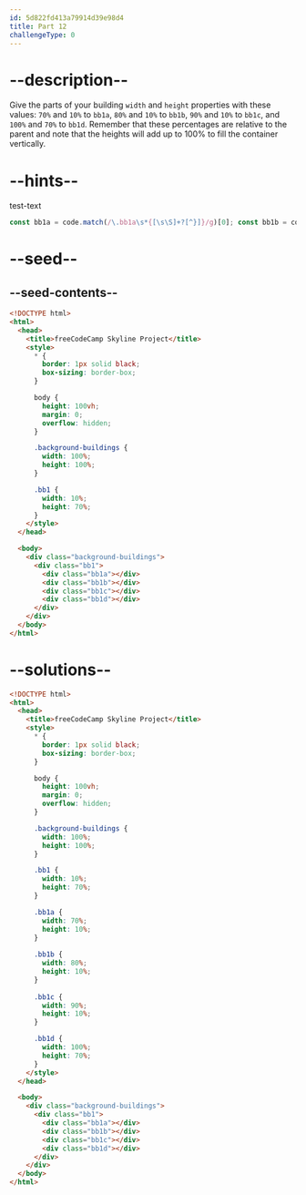```yaml
---
id: 5d822fd413a79914d39e98d4
title: Part 12
challengeType: 0
---
```


# --description--

Give the parts of your building `width` and `height` properties with these values: `70%` and `10%` to `bb1a`, `80%` and `10%` to `bb1b`, `90%` and `10%` to `bb1c`, and `100%` and `70%` to `bb1d`. Remember that these percentages are relative to the parent and note that the heights will add up to 100% to fill the container vertically.

# --hints--

test-text

```js
const bb1a = code.match(/\.bb1a\s*{[\s\S]+?[^}]}/g)[0]; const bb1b = code.match(/\.bb1b\s*{[\s\S]+?[^}]}/g)[0]; const bb1c = code.match(/\.bb1c\s*{[\s\S]+?[^}]}/g)[0]; const bb1d = code.match(/\.bb1d\s*{[\s\S]+?[^}]}/g)[0]; assert(/width\s*:\s*70%\s*(;|})/g.test(bb1a) && /height\s*:\s*10%\s*(;|})/g.test(bb1a) && /width\s*:\s*80%\s*(;|})/g.test(bb1b) && /height\s*:\s*10%\s*(;|})/g.test(bb1b) && /width\s*:\s*90%\s*(;|})/g.test(bb1c) && /height\s*:\s*10%\s*(;|})/g.test(bb1c) && /width\s*:\s*100%\s*(;|})/g.test(bb1d) && /height\s*:\s*70%\s*(;|})/g.test(bb1d));
```

# --seed--

## --seed-contents--

```html
<!DOCTYPE html>
<html>    
  <head>
    <title>freeCodeCamp Skyline Project</title>
    <style>
      * {
        border: 1px solid black;
        box-sizing: border-box;
      }

      body {
        height: 100vh;
        margin: 0;
        overflow: hidden;
      }

      .background-buildings {
        width: 100%;
        height: 100%;
      }

      .bb1 {
        width: 10%;
        height: 70%;
      }
    </style>
  </head>

  <body>
    <div class="background-buildings">
      <div class="bb1">
        <div class="bb1a"></div>
        <div class="bb1b"></div>
        <div class="bb1c"></div>
        <div class="bb1d"></div>
      </div>
    </div>
  </body>
</html>
```

# --solutions--

```html
<!DOCTYPE html>
<html>    
  <head>
    <title>freeCodeCamp Skyline Project</title>
    <style>
      * {
        border: 1px solid black;
        box-sizing: border-box;
      }

      body {
        height: 100vh;
        margin: 0;
        overflow: hidden;
      }

      .background-buildings {
        width: 100%;
        height: 100%;
      }

      .bb1 {
        width: 10%;
        height: 70%;
      }

      .bb1a {
        width: 70%;
        height: 10%;
      }
  
      .bb1b {
        width: 80%;
        height: 10%;
      }
  
      .bb1c {
        width: 90%;
        height: 10%;
      }

      .bb1d {
        width: 100%;
        height: 70%;
      }
    </style>
  </head>

  <body>
    <div class="background-buildings">
      <div class="bb1">
        <div class="bb1a"></div>
        <div class="bb1b"></div>
        <div class="bb1c"></div>
        <div class="bb1d"></div>
      </div>
    </div>
  </body>
</html>
```
